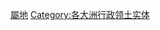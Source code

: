 {{Commons category|Dependent territories by continent}}
{{container cat}}
[[Category:屬地|]]
[[Category:各大洲行政领土实体|Category:各大洲行政领土实体]]